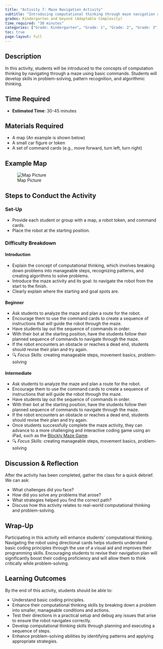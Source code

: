 ```yaml
---
title: "Activity 7: Maze Navigation Activity"
subtitle: "Introducing computational thinking through maze navigation and algorithmic planning."
grades: Kindergarten and beyond (Adaptable Complexity)
time_required: "30 minutes"
categories: ["Grade: Kindergarten", "Grade: 1", "Grade: 2", "Grade: 3", "Grade: 4", "Grade: 5", "Grade: 6", "Time: 30 Minutes"]
toc: true
page-layout: full
---
```


## Description

In this activity, students will be introduced to the concepts of computation thinking by navigating through a maze using basic commands. Students will develop skills in problem-solving, pattern recognition, and algorithmic thinking.

## Time Required

- **Estimated Time**: 30-45 minutes

## Materials Required

- A map (An example is shown below)
- A small car figure or token
- A set of command cards (e.g., move forward, turn left, turn right)

## Example Map

![Map Picture](/images/ExampleMap.png)

## Steps to Conduct the Activity

### Set-Up

- Provide each student or group with a map, a robot token, and command cards.
- Place the robot at the starting position.

### Difficulty Breakdown

#### Introduction

- Explain the concept of computational thinking, which involves breaking down problems into manageable steps, recognizing patterns, and creating algorithms to solve problems.
- Introduce the maze activity and its goal: to navigate the robot from the start to the finish.
- Clearly explain where the starting and goal spots are.

#### Beginner

- Ask students to analyze the maze and plan a route for the robot.
- Encourage them to use the command cards to create a sequence of instructions that will guide the robot through the maze.
- Have students lay out the sequence of commands in order.
- With their bot at the starting position, have the students follow their planned sequence of commands to navigate through the maze.
- If the robot encounters an obstacle or reaches a dead end, students should revise their plan and try again.
- 🔍 *Focus Skills*: creating manageable steps, movement basics, problem-solving

#### Intermediate

- Ask students to analyze the maze and plan a route for the robot.
- Encourage them to use the command cards to create a sequence of instructions that will guide the robot through the maze.
- Have students lay out the sequence of commands in order.
- With their bot at the starting position, have the students follow their planned sequence of commands to navigate through the maze.
- If the robot encounters an obstacle or reaches a dead end, students should revise their plan and try again.
- Once students successfully complete the maze activity, they can advance to a more challenging and interactive coding game using an iPad, such as the [Blockly Maze Game](https://blockly.games/maze?lang=en).
- 🔍 *Focus Skills*: creating manageable steps, movement basics, problem-solving

## Discussion & Reflection

After the activity has been completed, gather the class for a quick debrief. We can ask:

- What challenges did you face?
- How did you solve any problems that arose?
- What strategies helped you find the correct path?
- Discuss how this activity relates to real-world computational thinking and problem-solving.

## Wrap-Up

Participating in this activity will enhance students' computational thinking. Navigating the robot using directional cards helps students understand basic coding principles through the use of a visual aid and improves their programming skills. Encouraging students to revise their navigation plan will significantly boost their coding proficiency and will allow them to think critically while problem-solving.

## Learning Outcomes

By the end of this activity, students should be able to:

- Understand basic coding principles.
- Enhance their computational thinking skills by breaking down a problem into smaller, manageable conditions and actions.
- Test their directions in a practical setup and debug any issues that arise to ensure the robot navigates correctly.
- Develop computational thinking skills through planning and executing a sequence of steps.
- Enhance problem-solving abilities by identifying patterns and applying appropriate strategies.
